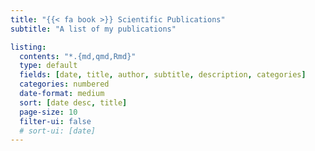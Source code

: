 ```yaml
---
title: "{{< fa book >}} Scientific Publications"
subtitle: "A list of my publications"

listing:
  contents: "*.{md,qmd,Rmd}"
  type: default
  fields: [date, title, author, subtitle, description, categories]
  categories: numbered
  date-format: medium
  sort: [date desc, title]
  page-size: 10
  filter-ui: false
  # sort-ui: [date]
---
```


